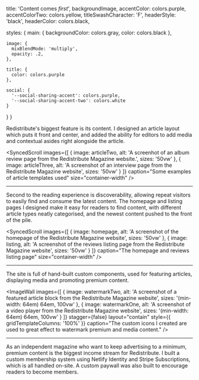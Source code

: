 



  title: 'Content comes _first_',
  backgroundImage,
  accentColor: colors.purple,
  accentColorTwo: colors.yellow,
  titleSwashCharacter: 'F',
  headerStyle: 'black',
  headerColor: colors.black,

  styles: {
    main: {
      backgroundColor: colors.gray,
      color: colors.black
    },

    image: {
      mixBlendMode: 'multiply',
      opacity: .2,
    },

    title: {
      color: colors.purple
    },

    social: {
      '--social-sharing-accent': colors.purple,
      '--social-sharing-accent-two': colors.white
    }
  }
}

Redistribute's biggest feature is its content. I designed an article layout which puts it front and center, and added the ability for editors to add media and contextual asides right alongside the article.

<SyncedScroll
  images={[
    {
      image: articleTwo,
      alt: 'A screenhot of an album review page from the Redistribute Magazine website.',
      sizes: '50vw'
    },
    {
      image: articleThree,
      alt: 'A screenshot of an interview page from the Redistribute Magazine website',
      sizes: '50vw'
    }
  ]}
  caption="Some examples of article templates used"
  size="container-width"
/>

---

Second to the reading experience is discoverability, allowing repeat visitors to easily find and consume the latest content. The homepage and listing pages I designed make it easy for readers to find content, with different article types neatly categorised, and the newest content pushed to the front of the pile.

<SyncedScroll
  images={[
    {
      image: homepage,
      alt: 'A screenshot of the homepage of the Redistribute Magazine website',
      sizes: '50vw'
    },
    {
      image: listing,
      alt: 'A screenshot of the reviews listing page from the Redistribute Magazine website',
      sizes: '50vw'
    }
  ]}
  caption="The homepage and reviews listing page"
  size="container-width"
/>

<ContentVideo
  caption="The search functionality"
  url="/video/studies/redistribute/search.mov"
/>

<ContentImage
  src={nav}
  alt="A screenshot of the navigation menu from the Redistribute Magazine website"
  sizes="(min-width: 64em) 64em, 100vw"
  caption="The main navigation"
/>

---

The site is full of hand-built custom components, used for featuring articles, displaying media and promoting premium content.

<ImageWall
  images={[
    {
      image: watermarkTwo,
      alt: 'A screenshot of a featured article block from the Redistribute Magazine website',
      sizes: '(min-width: 64em) 64em, 100vw'
    },
    {
      image: watermarkOne,
      alt: 'A screenshot of a video player from the Redistribute Magazine website',
      sizes: '(min-width: 64em) 64em, 100vw'
    }
  ]}
  stagger={false}
  layout="contain"
  style={{ gridTemplateColumns: '100%' }}
  caption="The custom icons I created are used to great effect to watermark premium and media content."
/>

---

As an independent magazine who want to keep advertising to a minimum, premium content is the biggest income stream for Redistribute. I built a custom membership system using Netlify Identity and Stripe Subscriptions, which is all handled on-site. A custom paywall was also built to encourage readers to become members.

<ContentImage
  src={watermarkThree}
  alt="A screenshot of the membership call to action component from the Redistribute Magazine website"
  sizes="(min-width: 64em) 64em, 100vw"
  caption="Membership call to action component."
/>

<ContentImage
  src={paywall}
  alt="A screenshot of the paywall from the Redistribute Magazine website"
  sizes="(min-width: 64em) 64em, 100vw"
  caption="The paywall as it appears to non-members."
/>
